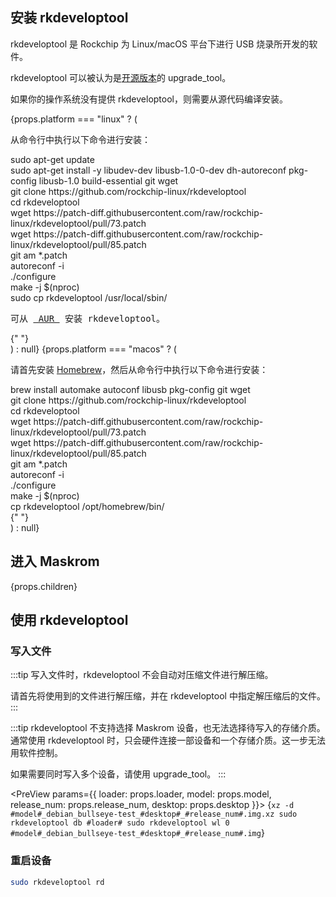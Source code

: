 

## 安装 rkdeveloptool

rkdeveloptool 是 Rockchip 为 Linux/macOS 平台下进行 USB 烧录所开发的软件。

rkdeveloptool 可以被认为是[开源版本](https://opensource.rock-chips.com/wiki_Rkdeveloptool)的 upgrade_tool。

如果你的操作系统没有提供 rkdeveloptool，则需要从源代码编译安装。

<div>
    {props.platform === "linux" ? (
        <div>
            <Tabs queryString="host">
                <TabItem value="Debian">
                    <p>从命令行中执行以下命令进行安装：</p>
                    <PreView>
                        sudo apt-get update<br/>
                        sudo apt-get install -y libudev-dev libusb-1.0-0-dev dh-autoreconf pkg-config libusb-1.0 build-essential git wget<br/>
                        git clone https://github.com/rockchip-linux/rkdeveloptool<br/>
                        cd rkdeveloptool<br/>
                        wget https://patch-diff.githubusercontent.com/raw/rockchip-linux/rkdeveloptool/pull/73.patch<br/>
                        wget https://patch-diff.githubusercontent.com/raw/rockchip-linux/rkdeveloptool/pull/85.patch<br/>
                        git am *.patch<br/>
                        autoreconf -i<br/>
                        ./configure<br/>
                        make -j $(nproc)<br/>
                        sudo cp rkdeveloptool /usr/local/sbin/<br/>
                    </PreView>
                </TabItem>
                <TabItem value="ArchLinux">
                    <pre>可从 <a href="https://aur.archlinux.org/packages/rkdeveloptool"> AUR </a> 安装 rkdeveloptool。</pre>
                </TabItem>
            </Tabs>
            {" "}
        </div>
    ) : null}
    {props.platform === "macos" ? (
        <div>
            <p>请首先安装 <a href="https://brew.sh/">Homebrew</a>，然后从命令行中执行以下命令进行安装：</p>
            <PreView>
                brew install automake autoconf libusb pkg-config git wget<br/>
                git clone https://github.com/rockchip-linux/rkdeveloptool<br/>
                cd rkdeveloptool<br/>
                wget https://patch-diff.githubusercontent.com/raw/rockchip-linux/rkdeveloptool/pull/73.patch<br/>
                wget https://patch-diff.githubusercontent.com/raw/rockchip-linux/rkdeveloptool/pull/85.patch<br/>
                git am *.patch<br/>
                autoreconf -i<br/>
                ./configure<br/>
                make -j $(nproc)<br/>
                cp rkdeveloptool /opt/homebrew/bin/<br/>
            </PreView>
            {" "}
        </div>
    ) : null}
</div>

## 进入 Maskrom

<div>
 
{props.children}

</div>

## 使用 rkdeveloptool

### 写入文件

:::tip
写入文件时，rkdeveloptool 不会自动对压缩文件进行解压缩。

请首先将使用到的文件进行解压缩，并在 rkdeveloptool 中指定解压缩后的文件。
:::

:::tip
rkdeveloptool 不支持选择 Maskrom 设备，也无法选择待写入的存储介质。
通常使用 rkdeveloptool 时，只会硬件连接一部设备和一个存储介质。这一步无法用软件控制。

如果需要同时写入多个设备，请使用 upgrade_tool。
:::

<PreView params={{ loader: props.loader, model: props.model, release_num: props.release_num, desktop: props.desktop }}>
    {`
    xz -d #model#_debian_bullseye-test_#desktop#_#release_num#.img.xz
    sudo rkdeveloptool db #loader#
    sudo rkdeveloptool wl 0 #model#_debian_bullseye-test_#desktop#_#release_num#.img
    `}
</PreView>

### 重启设备

```bash
sudo rkdeveloptool rd
```
